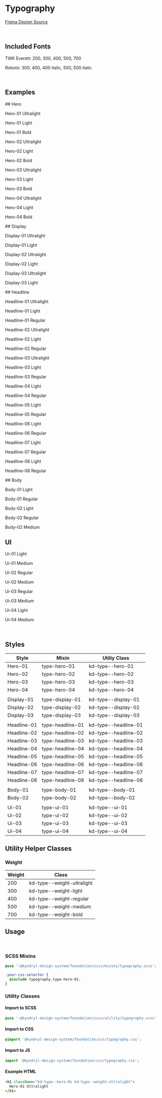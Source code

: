 
<Meta title="Foundation/Typography" />

# Typography

[Figma Design Source](https://www.figma.com/file/drsMVy2kvcMkAoQQq7THww/KDS-%26-SDS-Foundation?node-id=301%3A81&mode=dev)

<br />

## Included Fonts

TWK Everett: 200, 300, 400, 500, 700

Roboto: 300, 400, 400 italic, 500, 500 italic

<br />

## Examples

<Unstyled>
<style>
{`
p {
margin: 0;
}
`}

</style>

</Unstyled>
## Hero
<Unstyled>
<p className="kd-type--hero-01 kd-type--weight-ultralight">Hero-01 Ultralight</p>
<p className="kd-type--hero-01 kd-type--weight-light">Hero-01 Light</p>
<p className="kd-type--hero-01 kd-type--weight-bold">Hero-01 Bold</p>

<p className="kd-type--hero-02 kd-type--weight-ultralight">
  Hero-02 Ultralight
</p>
<p className="kd-type--hero-02 kd-type--weight-light">Hero-02 Light</p>
<p className="kd-type--hero-02 kd-type--weight-bold">Hero-02 Bold</p>

<p className="kd-type--hero-03 kd-type--weight-ultralight">
  Hero-03 Ultralight
</p>
<p className="kd-type--hero-03 kd-type--weight-light">Hero-03 Light</p>
<p className="kd-type--hero-03 kd-type--weight-bold">Hero-03 Bold</p>

<p className="kd-type--hero-04 kd-type--weight-ultralight">Hero-04 Ultralight</p>
<p className="kd-type--hero-04 kd-type--weight-light">Hero-04 Light</p>
<p className="kd-type--hero-04 kd-type--weight-bold">Hero-04 Bold</p>
</Unstyled>
## Display
<Unstyled>
<p className="kd-type--display-01 kd-type--weight-ultralight">Display-01 Ultralight</p>
<p className="kd-type--display-01 kd-type--weight-light">Display-01 Light</p>

<p className="kd-type--display-02 kd-type--weight-ultralight">
  Display-02 Ultralight
</p>
<p className="kd-type--display-02 kd-type--weight-light">Display-02 Light</p>

<p className="kd-type--display-03 kd-type--weight-ultralight">
  Display-03 Ultralight
</p>
<p className="kd-type--display-03 kd-type--weight-light">Display-03 Light</p>
</Unstyled>
## Headline
<Unstyled>
<p className="kd-type--headline-01 kd-type--weight-ultralight">Headline-01 Ultralight</p>
<p className="kd-type--headline-01 kd-type--weight-light">Headline-01 Light</p>
<p className="kd-type--headline-01 kd-type--weight-regular">Headline-01 Regular</p>

<p className="kd-type--headline-02 kd-type--weight-ultralight">
  Headline-02 Ultralight
</p>
<p className="kd-type--headline-02 kd-type--weight-light">Headline-02 Light</p>
<p className="kd-type--headline-02 kd-type--weight-regular">
  Headline-02 Regular
</p>

<p className="kd-type--headline-03 kd-type--weight-ultralight">
  Headline-03 Ultralight
</p>
<p className="kd-type--headline-03 kd-type--weight-light">Headline-03 Light</p>
<p className="kd-type--headline-03 kd-type--weight-regular">
  Headline-03 Regular
</p>

<p className="kd-type--headline-04 kd-type--weight-light">Headline-04 Light</p>
<p className="kd-type--headline-04 kd-type--weight-regular">
  Headline-04 Regular
</p>

<p className="kd-type--headline-05 kd-type--weight-light">Headline-05 Light</p>
<p className="kd-type--headline-05 kd-type--weight-regular">
  Headline-05 Regular
</p>

<p className="kd-type--headline-06 kd-type--weight-light">Headline-06 Light</p>
<p className="kd-type--headline-06 kd-type--weight-regular">
  Headline-06 Regular
</p>

<p className="kd-type--headline-07 kd-type--weight-light">Headline-07 Light</p>
<p className="kd-type--headline-07 kd-type--weight-regular">
  Headline-07 Regular
</p>

<p className="kd-type--headline-08 kd-type--weight-light">Headline-08 Light</p>
<p className="kd-type--headline-08 kd-type--weight-regular">
  Headline-08 Regular
</p>

</Unstyled>
## Body
<Unstyled>
<p className="kd-type--body-01 kd-type--weight-light">Body-01 Light</p>
<p className="kd-type--body-01 kd-type--weight-regular">Body-01 Regular</p>

<p className="kd-type--body-02 kd-type--weight-light">Body-02 Light</p>
<p className="kd-type--body-02 kd-type--weight-regular">Body-02 Regular</p>
<p className="kd-type--body-02 kd-type--weight-medium">Body-02 Medium</p>
</Unstyled>

## UI

<Unstyled>
<p className="kd-type--ui-01 kd-type--weight-light">Ui-01 Light</p>
<p className="kd-type--ui-01 kd-type--weight-medium">Ui-01 Medium</p>

<p className="kd-type--ui-02 kd-type--weight-regular">Ui-02 Regular</p>
<p className="kd-type--ui-02 kd-type--weight-medium">Ui-02 Medium</p>

<p className="kd-type--ui-03 kd-type--weight-regular">Ui-03 Regular</p>
<p className="kd-type--ui-03 kd-type--weight-medium">Ui-03 Medium</p>

<p className="kd-type--ui-04 kd-type--weight-light">Ui-04 Light</p>
<p className="kd-type--ui-04 kd-type--weight-medium">Ui-04 Medium</p>

</Unstyled>

<br />

## Styles

| Style       | Mixin            | Utiliy Class         |
| ----------- | ---------------- | -------------------- |
| Hero-01     | type-hero-01     | kd-type--hero-01     |
| Hero-02     | type-hero-02     | kd-type--hero-02     |
| Hero-03     | type-hero-03     | kd-type--hero-03     |
| Hero-04     | type-hero-04     | kd-type--hero-04     |
|             |                  |                      |
| Display-01  | type-display-01  | kd-type--display-01  |
| Display-02  | type-display-02  | kd-type--display-02  |
| Display-03  | type-display-03  | kd-type--display-03  |
|             |                  |                      |
| Headline-01 | type-headline-01 | kd-type--headline-01 |
| Headline-02 | type-headline-02 | kd-type--headline-02 |
| Headline-03 | type-headline-03 | kd-type--headline-03 |
| Headline-04 | type-headline-04 | kd-type--headline-04 |
| Headline-05 | type-headline-05 | kd-type--headline-05 |
| Headline-06 | type-headline-06 | kd-type--headline-06 |
| Headline-07 | type-headline-07 | kd-type--headline-07 |
| Headline-08 | type-headline-08 | kd-type--headline-08 |
|             |                  |                      |
| Body-01     | type-body-01     | kd-type--body-01     |
| Body-02     | type-body-02     | kd-type--body-02     |
|             |                  |                      |
| Ui-01       | type-ui-01       | kd-type--ui-01       |
| Ui-02       | type-ui-02       | kd-type--ui-02       |
| Ui-03       | type-ui-03       | kd-type--ui-03       |
| Ui-04       | type-ui-04       | kd-type--ui-04       |

## Utility Helper Classes

### Weight

| Weight | Class                      |
| ------ | -------------------------- |
| 200    | kd-type--weight-ultralight |
| 300    | kd-type--weight-light      |
| 400    | kd-type--weight-regular    |
| 500    | kd-type--weight-medium     |
| 700    | kd-type--weight-bold       |

## Usage

<br />

### SCSS Mixins

```css
@use '~@kyndryl-design-system/foundation/scss/mixins/typography.scss';

.your-css-selector {
  @include typography.type-hero-01;
}
```

### Utility Classes

#### Import to SCSS

```css
@use '~@kyndryl-design-system/foundation/scss/utility/typography.scss';
```

#### Import to CSS

```css
@import '@kyndryl-design-system/foundation/css/typography.css';
```

#### Import to JS

```js
import '@kyndryl-design-system/foundation/css/typography.css';
```

#### Example HTML

```html
<h1 className="kd-type--hero-0i kd-type--weight-ultralight">
  Hero-01 Ultralight
</h1>
```
